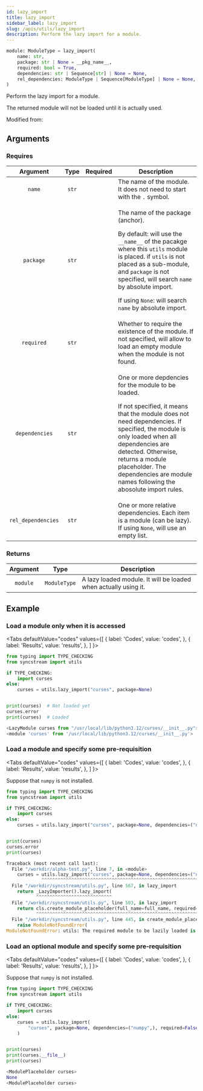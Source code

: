 ```yaml
---
id: lazy_import
title: lazy_import
sidebar_label: lazy_import
slug: /apis/utils/lazy_import
description: Perform the lazy import for a module.
---
```





<APITopBar type="func" isPrivate={true} source="utils.lazy_import" />

```python
module: ModuleType = lazy_import(
    name: str,
    package: str | None = __pkg_name__,
    required: bool = True,
    dependencies: str | Sequence[str] | None = None,
    rel_dependencies: ModuleType | Sequence[ModuleType] | None = None,
)
```

Perform the lazy import for a module.

The returned module will not be loaded until it is actually used.

Modified from:

<IconLink href="https://docs.python.org/3/library/importlib.html#implementing-lazy-imports" />

## Arguments

### Requires

|      Argument      | Type  |             Required              | <center>Description</center>                                                                                                                                                                                                                                                                                                         |
| :----------------: | :---: | :-------------------------------: | :----------------------------------------------------------------------------------------------------------------------------------------------------------------------------------------------------------------------------------------------------------------------------------------------------------------------------------- |
|       `name`       | `str` | <InlineIcon icon={vsiCheckIcon}/> | The name of the module. It does not need to start with the `.` symbol.                                                                                                                                                                                                                                                               |
|     `package`      | `str` |                                   | <p>The name of the package (anchor).</p><p>By default: will use the `__name__` of the pacakge where this `utils` module is placed. if `utils` is not placed as a sub-module, and `package` is not specified, will search `name` by absolute import.</p><p>If using `None`: will search `name` by absolute import.</p>                |
|     `required`     | `str` |                                   | Whether to require the existence of the module. If not specified, will allow to load an empty module when the module is not found.                                                                                                                                                                                                   |
|   `dependencies`   | `str` |                                   | <p>One or more depdencies for the module to be loaded.</p><p>If not specified, it means that the module does not need dependencies. If specified, the module is only loaded when all dependencies are detected. Otherwise, returns a module placeholder. The dependencies are module names following the abosolute import rules.</p> |
| `rel_dependencies` | `str` |                                   | One or more relative dependencies. Each item is a module (can be lazy). If using `None`, will use an empty list.                                                                                                                                                                                                                  |

### Returns

| Argument |     Type     | <center>Description</center>                                    |
| :------: | :----------: | :-------------------------------------------------------------- |
| `module` | `ModuleType` | A lazy loaded module. It will be loaded when actually using it. |

## Example

### <IconObjType type="term"/> Load a module only when it is accessed

<Tabs
  defaultValue="codes"
  values={[
    { label: 'Codes', value: 'codes', },
    { label: 'Results', value: 'results', },
  ]
}>

<TabItem value="codes">

```python showLineNumbers title="lazy_load.py"
from typing import TYPE_CHECKING
from syncstream import utils

if TYPE_CHECKING:
    import curses
else:
    curses = utils.lazy_import("curses", package=None)


print(curses)  # Not loaded yet
curses.error
print(curses)  # Loaded
```

</TabItem>

<TabItem value="results">

```python
<LazyModule curses from "/usr/local/lib/python3.12/curses/__init__.py">
<module 'curses' from '/usr/local/lib/python3.12/curses/__init__.py'>
```

</TabItem>
</Tabs>

### <IconObjType type="term"/> Load a module and specify some pre-requisition

<Tabs
  defaultValue="codes"
  values={[
    { label: 'Codes', value: 'codes', },
    { label: 'Results', value: 'results', },
  ]
}>

<TabItem value="codes">

Suppose that `numpy` is not installed.

```python showLineNumbers title="lazy_load_with_reqs.py"
from typing import TYPE_CHECKING
from syncstream import utils

if TYPE_CHECKING:
    import curses
else:
    curses = utils.lazy_import("curses", package=None, dependencies=("numpy",))


print(curses)
curses.error
print(curses)
```

</TabItem>

<TabItem value="results">

```python
Traceback (most recent call last):
  File "/workdir/alpha-test.py", line 7, in <module>
    curses = utils.lazy_import("curses", package=None, dependencies=("numpy",))
             ^^^^^^^^^^^^^^^^^^^^^^^^^^^^^^^^^^^^^^^^^^^^^^^^^^^^^^^^^^^^^^^^^^
  File "/workdir/syncstream/utils.py", line 567, in lazy_import
    return _LazyImporter().lazy_import(
           ^^^^^^^^^^^^^^^^^^^^^^^^^^^^
  File "/workdir/syncstream/utils.py", line 503, in lazy_import
    return cls.create_module_placeholder(full_name=full_name, required=required)
           ^^^^^^^^^^^^^^^^^^^^^^^^^^^^^^^^^^^^^^^^^^^^^^^^^^^^^^^^^^^^^^^^^^^^^
  File "/workdir/syncstream/utils.py", line 445, in create_module_placeholder
    raise ModuleNotFoundError(
ModuleNotFoundError: utils: The required module to be lazily loaded is not found: curses
```

</TabItem>
</Tabs>

### <IconObjType type="term"/> Load an optional module and specify some pre-requisition

<Tabs
  defaultValue="codes"
  values={[
    { label: 'Codes', value: 'codes', },
    { label: 'Results', value: 'results', },
  ]
}>

<TabItem value="codes">

Suppose that `numpy` is not installed.

```python showLineNumbers title="lazy_load_with_reqs_optional.py"
from typing import TYPE_CHECKING
from syncstream import utils

if TYPE_CHECKING:
    import curses
else:
    curses = utils.lazy_import(
        "curses", package=None, dependencies=("numpy",), required=False
    )


print(curses)
print(curses.__file__)
print(curses)
```

</TabItem>

<TabItem value="results">

```python
<ModulePlaceholder curses>
None
<ModulePlaceholder curses>
```

</TabItem>
</Tabs>
